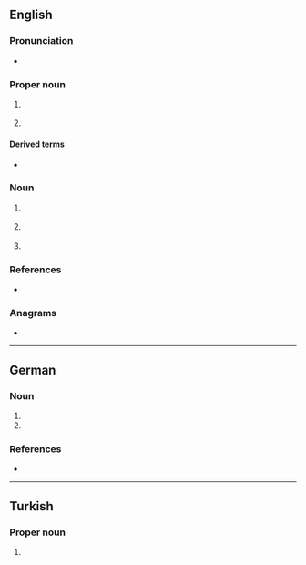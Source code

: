 {{also|🝬|vb|vb.}}
==English==

===Pronunciation===
* {{audio|en|en-au-VB.ogg|Audio (AU)}}

===Proper noun===
{{en-proper noun}}

# {{lb|en|Australia}} {{initialism of|en|{{w|Victoria Bitter}}|nodot=1}} {{gloss|an Australian brand of beer}}
# {{lb|en|programming}} {{initialism of|en|Visual Basic|nodot=1}}

====Derived terms====
* {{l|en|VBer}}

===Noun===
{{en-noun|~}}

# {{lb|en|chemistry|physics|countable}} {{initialism of|en|valence bond}}
# {{lb|en|organic compound}} {{initialism of|en|vinylbenzene}}
# {{lb|en|sports}} {{initialism of|en|volleyball}}

===References===
* {{pedia}}

===Anagrams===
* {{anagrams|en|a=bv|BV}}

----

==German==

===Noun===
{{head|de|noun|g=f}}

# {{abbreviation of|de|[[Vereinbarung]]}}
# {{abbr of|de|[[Verhandlungsbasis]]}}

===References===
* {{pedia|lang=de}}

----

==Turkish==

===Proper noun===
{{head|tr|proper noun}}

# {{init of|tr|{{w|VakıfBank}}}}